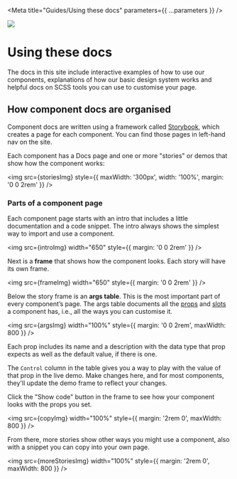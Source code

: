 

<Meta title="Guides/Using these docs" parameters={{ ...parameters }} />

![](https://graphics.thomsonreuters.com/style-assets/images/logos/reuters-graphics-logo/svg/graphics-logo-color-dark.svg)

# Using these docs

The docs in this site include interactive examples of how to use our components, explanations of how our basic design system works and helpful docs on SCSS tools you can use to customise your page.

## How component docs are organised

Component docs are written using a framework called [Storybook](https://storybook.js.org/docs/svelte/get-started/introduction), which creates a page for each component. You can find those pages in left-hand nav on the site.

Each component has a Docs page and one or more "stories" or demos that show how the component works:

<img
  src={storiesImg}
  style={{ maxWidth: '300px', width: '100%', margin: '0 0 2rem' }}
/>

### Parts of a component page

Each component page starts with an intro that includes a little documentation and a code snippet. The intro always shows the simplest way to import and use a component.

<img src={introImg} width="650" style={{ margin: '0 0 2rem' }} />

Next is a **frame** that shows how the component looks. Each story will have its own frame.

<img src={frameImg} width="650" style={{ margin: '0 0 2rem' }} />

Below the story frame is an **args table**. <span className="highlight bold">This is the most important part of every component&rsquo;s page.</span> The args table documents all the [props](https://learn.svelte.dev/tutorial/declaring-props) and [slots](https://learn.svelte.dev/tutorial/slots) a component has, i.e., all the ways you can customise it.

<img src={argsImg} width="100%" style={{ margin: '0 0 2rem', maxWidth: 800 }} />

Each prop includes its name and a description with the data type that prop expects as well as the default value, if there is one.

The `Control` column in the table gives you a way to play with the value of that prop in the live demo. Make changes here, and for most components, they'll update the demo frame to reflect your changes.

Click the "Show code" button in the frame to see how your component looks with the props you set.

<img src={copyImg} width="100%" style={{ margin: '2rem 0', maxWidth: 800 }} />

From there, more stories show other ways you might use a component, also with a snippet you can copy into your own page.

<img
  src={moreStoriesImg}
  width="100%"
  style={{ margin: '2rem 0', maxWidth: 800 }}
/>
